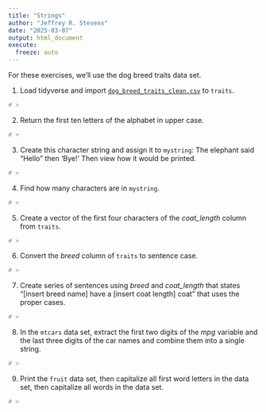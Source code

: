 ```yaml
---
title: "Strings"
author: "Jeffrey R. Stevens"
date: "2025-03-07"
output: html_document
execute:
  freeze: auto
---
```


For these exercises, we'll use the dog breed traits data set. 

1. Load tidyverse and import [`dog_breed_traits_clean.csv`](https://jeffreyrstevens.github.io/dpavir2025/data/dog_breed_traits_clean.csv) to `traits`.

```r
# >
```


2. Return the first ten letters of the alphabet in upper case.

```r
# >
```


3. Create this character string and assign it to `mystring`: The elephant said "Hello" then 'Bye!'  Then view how it would be printed.

```r
# >
```


4. Find how many characters are in `mystring`.

```r
# >
```


5. Create a vector of the first four characters of the _coat_length_ column from `traits`.

```r
# >
```


6. Convert the _breed_ column of `traits` to sentence case.

```r
# >
```


7. Create series of sentences using _breed_ and _coat_length_ that states "[insert breed name] have a [insert coat length] coat" that uses the proper cases.

```r
# >
```


8. In the `mtcars` data set, extract the first two digits of the _mpg_ variable and the last three digits of the car names and combine them into a single string.
```r
# >
```


9. Print the `fruit` data set, then capitalize all first word letters in the data set, then capitalize all words in the data set.
```r
# >
```
